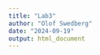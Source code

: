 ```yaml
---
title: "Lab3"
author: "Olof Swedberg"
date: "2024-09-19"
output: html_document
---
```



```r

```

